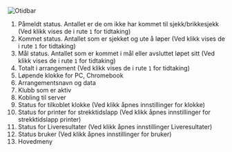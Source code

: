 
![Otidbar](/img/otid_bar_forklaring.png)


1. Påmeldt status. Antallet er de om ikke har kommet til sjekk/brikkesjekk (Ved klikk vises de i rute `1` for tidtaking)
2. Kommet status. Antallet som er sjekket og ute å løper (Ved klikk vises de i rute `1` for tidtaking)
3. Mål status. Antallet som er kommet i mål eller avsluttet løpet sitt (Ved klikk vises de i rute `1` for tidtaking)
4. Totalt i arrangement (Ved klikk vises de i rute `1` for tidtaking)
5. Løpende klokke for PC, Chromebook
6. Arrangementsnavn og data
7. Klubb som er aktiv
8. Kobling til server
9. Status for tilkoblet klokke (Ved klikk åpnes innstillinger for klokke)
10. Status for printer for strekktidslapp (Ved klikk åpnes innstillinger for strekktidslapp printer)
11. Status for Liveresultater (Ved klikk åpnes innstillinger Liveresultater)
12. Status bruker (Ved klikk åpnes innstillinger for bruker)
11. Hovedmeny